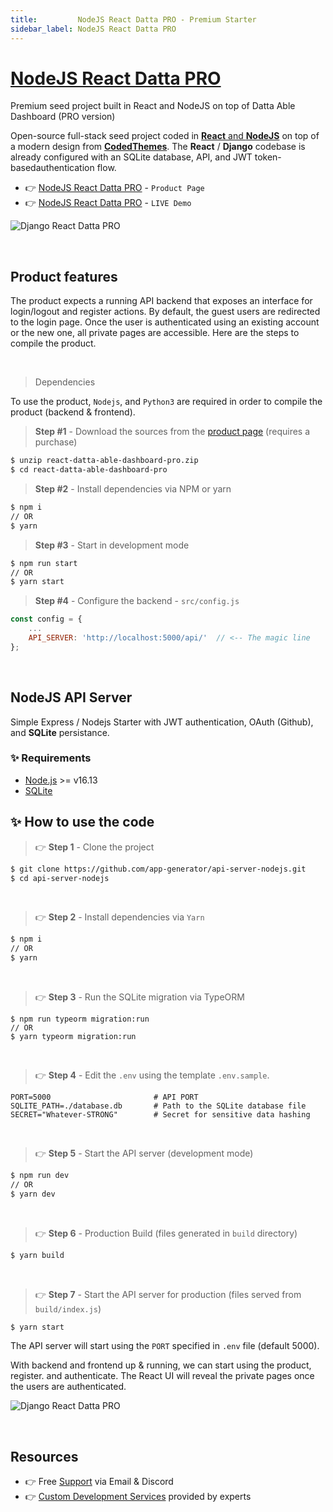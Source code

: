 ```yaml
---
title:         NodeJS React Datta PRO - Premium Starter
sidebar_label: NodeJS React Datta PRO
---
```

# [NodeJS React Datta PRO](https://appseed.us/product/datta-able-pro/full-stack/react/)

<SubHeading> Premium seed project built in React and NodeJS on top of Datta Able Dashboard (PRO version)</SubHeading>

Open-source full-stack seed project coded in [**React** and **NodeJS**](https://appseed.us/product/datta-able-pro/full-stack/react/) on top of a modern design from **[CodedThemes](https://codedthemes.com/?ref=appseed)**. 
The **React** / **Django** codebase is already configured with an SQLite database, API, and JWT token-basedauthentication flow.

- 👉 [NodeJS React Datta PRO](https://appseed.us/product/datta-able-pro/full-stack/react/) - `Product Page`
- 👉 [NodeJS React Datta PRO](https://django-react-datta-able-pro.appseed-srv1.com/) - `LIVE Demo`

![Django React Datta PRO](https://github.com/app-generator/dummy/assets/51070104/dfe88ab5-3aa8-43bc-8cd6-e19fa6ffdf63)

<br />

## Product features

The product expects a running API backend that exposes an interface for login/logout and register actions. 
By default, the guest users are redirected to the login page. Once the user is authenticated using an existing account or the new one, all private pages are accessible. 
Here are the steps to compile the product.

<br />

> Dependencies

To use the product, `Nodejs`, and `Python3` are required in order to compile the product (backend & frontend).

> **Step #1** - Download the sources from the [product page](https://appseed.us/product/datta-able-pro/full-stack/react/) (requires a purchase)

```bash
$ unzip react-datta-able-dashboard-pro.zip
$ cd react-datta-able-dashboard-pro
```

> **Step #2** - Install dependencies via NPM or yarn

```bash
$ npm i
// OR
$ yarn
```

> **Step #3** - Start in development mode

```bash
$ npm run start
// OR
$ yarn start
```

> **Step #4** - Configure the backend - `src/config.js`

```javascript
const config = {
    ...
    API_SERVER: 'http://localhost:5000/api/'  // <-- The magic line
};
```

<br />

## NodeJS API Server

Simple Express / Nodejs Starter with JWT authentication, OAuth (Github), and **SQLite** persistance.

### ✨ Requirements

- [Node.js](https://nodejs.org/) >= v16.13
- [SQLite](https://www.sqlite.org/index.html)

## ✨ How to use the code

> 👉 **Step 1** - Clone the project

```bash
$ git clone https://github.com/app-generator/api-server-nodejs.git
$ cd api-server-nodejs
```

<br />

> 👉 **Step 2** - Install dependencies via `Yarn`

```bash
$ npm i
// OR 
$ yarn
```

<br />

> 👉 **Step 3** - Run the SQLite migration via TypeORM

```
$ npm run typeorm migration:run
// OR 
$ yarn typeorm migration:run
```

<br />

> 👉 **Step 4** - Edit the `.env` using the template `.env.sample`. 

```env
PORT=5000                       # API PORT
SQLITE_PATH=./database.db       # Path to the SQLite database file
SECRET="Whatever-STRONG"        # Secret for sensitive data hashing 
```

<br />

> 👉 **Step 5** - Start the API server (development mode)

```bash
$ npm run dev
// OR
$ yarn dev
```

<br />

> 👉 **Step 6** - Production Build (files generated in `build` directory)

```bash
$ yarn build
```

<br />

> 👉 **Step 7** - Start the API server for production (files served from `build/index.js`)

```bash
$ yarn start
```

The API server will start using the `PORT` specified in `.env` file (default 5000).

With backend and frontend up & running, we can start using the product, register. and authenticate. The React UI will reveal the private pages once the users are authenticated.

![Django React Datta PRO](https://github.com/app-generator/dummy/assets/51070104/dfe88ab5-3aa8-43bc-8cd6-e19fa6ffdf63)

<br />

## Resources

- 👉 Free [Support](https://appseed.us/support/) via Email & Discord
- 👉 [Custom Development Services](https://appseed.us/custom-development/) provided by experts

